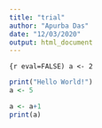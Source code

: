 ```yaml
---
title: "trial"
author: "Apurba Das"
date: "12/03/2020"
output: html_document
---
```


```{r eval=FALSE)
a <- 2
```

```r
print("Hello World!")
a <- 5
```

```r
a <- a+1
print(a)
```
